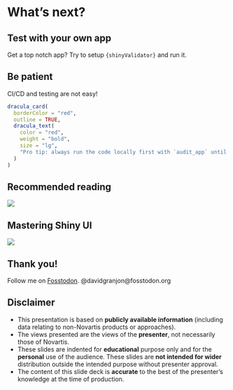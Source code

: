 # What's next? {.vertical-center}

## Test with your own app

Get a top notch app? Try to setup `{shinyValidator}` and run it.

## Be patient

CI/CD and testing are not easy!

```r
dracula_card(
  borderColor = "red",
  outline = TRUE,
  dracula_text(
    color = "red",
    weight = "bold",
    size = "lg",
    "Pro tip: always run the code locally first with `audit_app` until no error."
  )
)
```

## Recommended reading

![](assets/images/jpeg/engineering-shiny.jpg){fig-alt="Engineering Shiny book cover."}

## Mastering Shiny UI

![](assets/images/jpeg/outstanding-shiny.jpg){fig-alt="Outstanding User Interfaces with Shiny book cover."}

## Thank you! {.vertical-center}

::: {.text-center}
Follow me on [Fosstodon](https://fosstodon.org/web/home).
@davidgranjon@fosstodon.org
:::

## Disclaimer

:::{.small}

- This presentation is based on __publicly available information__ (including data relating to non-Novartis products or approaches).
- The views presented are the views of the __presenter__, not necessarily those of Novartis.
- These slides are indented for __educational__ purpose only and for the __personal__ use of the audience. These slides are __not intended for wider__ distribution outside the intended purpose without presenter approval.
- The content of this slide deck is __accurate__ to the best of the presenter's knowledge at the time of production.

:::
